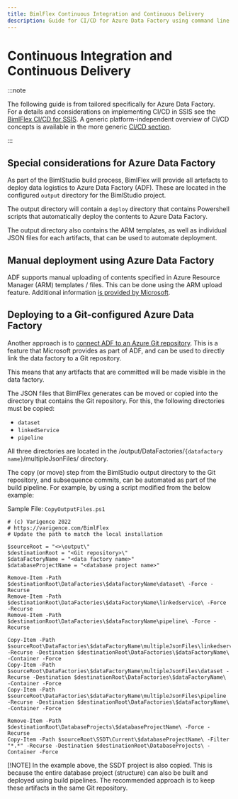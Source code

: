 ---
title: BimlFlex Continuous Integration and Continuous Delivery
description: Guide for CI/CD for Azure Data Factory using command line scripts and changes through a build server pipeline
---
<head>
  <meta name="varigenceProduct" content="BimlFlex"></meta>
  <meta name="varigenceArticleType" content="Conceptual"></meta>
</head>

# Continuous Integration and Continuous Delivery



:::note

The following guide is from tailored specifically for Azure Data Factory.  
For a details and considerations on implementing CI/CD in SSIS see the [BimlFlex CI/CD for SSIS](../technology-ssis/continuous-integration-and-continuous-delivery).
A generic platform-independent overview of CI/CD concepts is available in the more generic [CI/CD section](../build-and-deployment/continuous-integration-and-delivery).

:::


## Special considerations for Azure Data Factory

As part of the BimlStudio build process, BimlFlex will provide all artefacts to deploy data logistics to Azure Data Factory (ADF). These are located in the configured `output` directory for the BimlStudio project.

The output directory will contain a `deploy` directory that contains Powershell scripts that automatically deploy the contents to Azure Data Factory.

The output directory also contains the ARM templates, as well as individual JSON files for each artifacts, that can be used to automate deployment.

## Manual deployment using Azure Data Factory

ADF supports manual uploading of contents specified in Azure Resource Manager (ARM) templates / files. This can be done using the ARM upload feature. Additional information [is provided by Microsoft](https://docs.microsoft.com/en-us/azure/data-factory/quickstart-create-data-factory-resource-manager-template).

## Deploying to a Git-configured Azure Data Factory

Another approach is to [connect ADF to an Azure Git repository](https://docs.microsoft.com/en-us/azure/data-factory/source-control). This is a feature that Microsoft provides as part of ADF, and can be used to directly link the data factory to a Git repository.

This means that any artifacts that are committed will be made visible in the data factory.

The JSON files that BimlFlex generates can be moved or copied into the directory that contains the Git repository. For this, the following directories must be copied:

* `dataset`
* `linkedService`
* `pipeline`

All three directories are located in the /output/DataFactories/`{datafactory name}`/multipleJsonFiles/ directory.

The copy (or move) step from the BimlStudio output directory to the Git repository, and subsequence commits, can be automated as part of the build pipeline. For example, by using a script modified from the below example:

Sample File: `CopyOutputFiles.ps1`

```batch
# (c) Varigence 2022
# https://varigence.com/BimlFlex
# Update the path to match the local installation

$sourceRoot = "<>\output\"
$destinationRoot = "<Git repository>\"
$dataFactoryName = "<data factory name>"
$databaseProjectName = "<database project name>"

Remove-Item -Path $destinationRoot\DataFactories\$dataFactoryName\dataset\ -Force -Recurse
Remove-Item -Path $destinationRoot\DataFactories\$dataFactoryName\linkedservice\ -Force -Recurse
Remove-Item -Path $destinationRoot\DataFactories\$dataFactoryName\pipeline\ -Force -Recurse

Copy-Item -Path $sourceRoot\DataFactories\$dataFactoryName\multipleJsonFiles\linkedservice -Recurse -Destination $destinationRoot\DataFactories\$dataFactoryName\ -Container -Force
Copy-Item -Path $sourceRoot\DataFactories\$dataFactoryName\multipleJsonFiles\dataset -Recurse -Destination $destinationRoot\DataFactories\$dataFactoryName\ -Container -Force
Copy-Item -Path $sourceRoot\DataFactories\$dataFactoryName\multipleJsonFiles\pipeline -Recurse -Destination $destinationRoot\DataFactories\$dataFactoryName\ -Container -Force

Remove-Item -Path $destinationRoot\DatabaseProjects\$databaseProjectName\ -Force -Recurse
Copy-Item -Path $sourceRoot\SSDT\Current\$databaseProjectName\ -Filter "*.*" -Recurse -Destination $destinationRoot\DatabaseProjects\ -Container -Force
```


[!NOTE]
In the example above, the SSDT project is also copied. This is because the entire database project (structure) can also be built and deployed using build pipelines. The recommended approach is to keep these artifacts in the same Git repository.